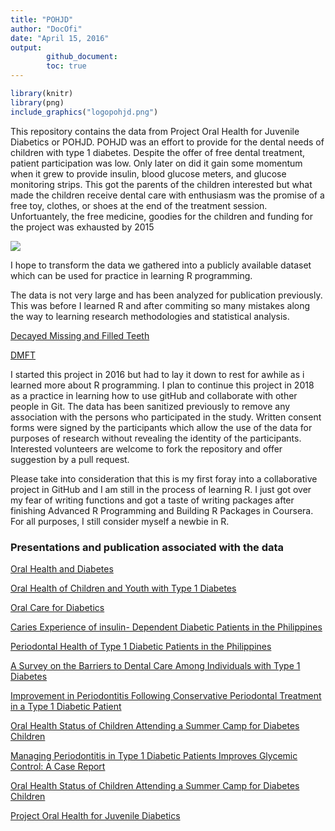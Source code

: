 ```yaml
---
title: "POHJD"
author: "DocOfi"
date: "April 15, 2016"
output: 
        github_document:
        toc: true
---
```


```r
library(knitr)
library(png)
include_graphics("logopohjd.png")
```

This repository contains the data from Project Oral Health for Juvenile Diabetics or POHJD. POHJD was an effort to provide for the dental needs of children with type 1 diabetes. Despite the offer of free dental treatment, patient participation was low. Only later on did it gain some momentum when it grew to provide insulin, blood glucose meters, and glucose monitoring strips. This got the parents of the children interested but what made the children receive dental care with enthusiasm was the promise of a free toy, clothes, or shoes at the end of the treatment session. Unfortuantely, the free medicine, goodies for the children and funding for the project was exhausted by 2015 

![](osh.png)


I hope to transform the data we gathered into a publicly available dataset which can be used for practice in learning R programming. 

The data is not very large and has been analyzed for publication previously. This was before I learned R and after commiting so many mistakes along the way to learning research methodologies and statistical analysis.

[Decayed Missing and Filled Teeth](https://htmlpreview.github.io/?https://github.com/DocOfi/ProjectOralHealthforJuvenileDiabetics/blob/gh-pages/mychart1.html)

[DMFT](https://htmlpreview.github.io/?https://github.com/DocOfi/ProjectOralHealthforJuvenileDiabetics/blob/gh-pages/mychart2.html)

I started this project in 2016 but had to lay it down to rest for awhile as i learned more about R programming. I plan to continue this project in 2018 as a practice in learning how to use gitHub and collaborate with other people in Git. The data has been sanitized previously to remove any association with the persons who participated in the study. Written consent forms were signed by the participants which allow the use of the data for purposes of research without revealing the identity of the participants. Interested volunteers are welcome to fork the repository and offer suggestion by a pull request.  

Please take into consideration that this is my first foray into a collaborative project in GitHub and I am still in the process of learning R. I just got over my fear of writing functions and got a taste of writing packages after finishing Advanced R Programming and Building R Packages in Coursera. For all purposes, I still consider myself a newbie in R.

### Presentations and publication associated with the data

[Oral Health and Diabetes](http://www.rpubs.com/DocOfi/169246)

[Oral Health of Children and Youth with Type 1 Diabetes](https://docofi.shinyapps.io/ShinyApp15/)

[Oral Care for Diabetics](https://www.slideshare.net/pinoydental/dental-comics-by-dr-ed-ofilada)

[Caries Experience of insulin- Dependent Diabetic Patients in the Philippines](https://www.researchgate.net/publication/236905741_Caries_Experience_of_insulin-_Dependent_Diabetic_Patients_in_the_Philippines)

[Periodontal Health of Type 1 Diabetic Patients in the Philippines](https://www.researchgate.net/publication/255181088_Periodontal_Health_of_Type_1_Diabetic_Patients_in_the_Philippines)

[A Survey on the Barriers to Dental Care Among Individuals with Type 1 Diabetes](https://www.researchgate.net/publication/260452819_A_Survey_on_the_Barriers_to_Dental_Care_Among_Individuals_with_Type_1_Diabetes)

[Improvement in Periodontitis Following Conservative Periodontal Treatment in a Type 1 Diabetic Patient](http://asean-endocrinejournal.org/index.php/JAFES/article/view/206/624)

[Oral Health Status of Children Attending a Summer Camp for Diabetes Children](http://asean-endocrinejournal.org/index.php/JAFES/article/view/231/657)

[Managing Periodontitis in Type 1 Diabetic Patients Improves Glycemic Control: A Case Report](http://asean-endocrinejournal.org/index.php/JAFES/article/view/321/763)

[Oral Health Status of Children Attending a Summer Camp for Diabetes Children](http://asean-endocrinejournal.org/index.php/JAFES/article/view/231/657)

[Project Oral Health for Juvenile Diabetics](http://www.projectoralhealth.org/)